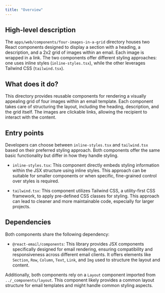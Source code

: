 ```yaml
---
title: "Overview"
---
```


## High-level description
The `apps/web/components/four-images-in-a-grid` directory houses two React components designed to display a section with a heading, a description, and a 2x2 grid of images within an email. Each image is wrapped in a link. The two components offer different styling approaches: one uses inline styles (`inline-styles.tsx`), while the other leverages Tailwind CSS (`tailwind.tsx`).

## What does it do?
This directory provides reusable components for rendering a visually appealing grid of four images within an email template. Each component takes care of structuring the layout, including the heading, description, and the grid itself. The images are clickable links, allowing the recipient to interact with the content.

## Entry points
Developers can choose between `inline-styles.tsx` and `tailwind.tsx` based on their preferred styling approach. Both components offer the same basic functionality but differ in how they handle styling.

- `inline-styles.tsx`: This component directly embeds styling information within the JSX structure using inline styles. This approach can be suitable for smaller components or when specific, fine-grained control over styles is required.

- `tailwind.tsx`: This component utilizes Tailwind CSS, a utility-first CSS framework, to apply pre-defined CSS classes for styling. This approach can lead to cleaner and more maintainable code, especially for larger projects.

## Dependencies
Both components share the following dependency:

- `@react-email/components`: This library provides JSX components specifically designed for email rendering, ensuring compatibility and responsiveness across different email clients. It offers elements like `Section`, `Row`, `Column`, `Text`, `Link`, and `Img` used to structure the layout and content.

Additionally, both components rely on a `Layout` component imported from `../_components/layout`. This component likely provides a common layout structure for email templates and might handle common styling aspects.

